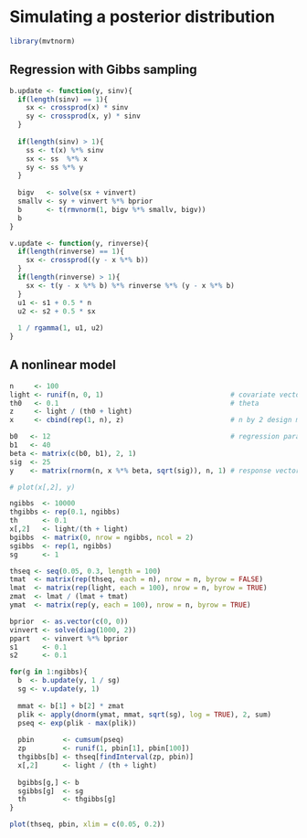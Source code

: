 # Simulating a posterior distribution {#simulpost}

```r
library(mvtnorm)
```


## Regression with Gibbs sampling

```r
b.update <- function(y, sinv){
  if(length(sinv) == 1){
    sx <- crossprod(x) * sinv
    sy <- crossprod(x, y) * sinv
  }
  
  if(length(sinv) > 1){
    ss <- t(x) %*% sinv
    sx <- ss  %*% x
    sy <- ss %*% y
  }
  
  bigv   <- solve(sx + vinvert)
  smallv <- sy + vinvert %*% bprior
  b      <- t(rmvnorm(1, bigv %*% smallv, bigv))
  b
}

v.update <- function(y, rinverse){
  if(length(rinverse) == 1){
    sx <- crossprod((y - x %*% b))
  }
  if(length(rinverse) > 1){
    sx <- t(y - x %*% b) %*% rinverse %*% (y - x %*% b)
  }
  u1 <- s1 + 0.5 * n
  u2 <- s2 + 0.5 * sx
  
  1 / rgamma(1, u1, u2)
}
```

## A nonlinear model

```r
n     <- 100              
light <- runif(n, 0, 1)                               # covariate vector
th0   <- 0.1                                          # theta
z     <- light / (th0 + light) 
x     <- cbind(rep(1, n), z)                          # n by 2 design matrix

b0   <- 12                                            # regression parameters
b1   <- 40
beta <- matrix(c(b0, b1), 2, 1)
sig  <- 25
y    <- matrix(rnorm(n, x %*% beta, sqrt(sig)), n, 1) # response vector

# plot(x[,2], y)
```

```r
ngibbs  <- 10000
thgibbs <- rep(0.1, ngibbs)
th      <- 0.1
x[,2]   <- light/(th + light)
bgibbs  <- matrix(0, nrow = ngibbs, ncol = 2)
sgibbs  <- rep(1, ngibbs)
sg      <- 1

thseq <- seq(0.05, 0.3, length = 100)
tmat  <- matrix(rep(thseq, each = n), nrow = n, byrow = FALSE)
lmat  <- matrix(rep(light, each = 100), nrow = n, byrow = TRUE)
zmat  <- lmat / (lmat + tmat)
ymat  <- matrix(rep(y, each = 100), nrow = n, byrow = TRUE)
```

```r
bprior  <- as.vector(c(0, 0))
vinvert <- solve(diag(1000, 2))
ppart   <- vinvert %*% bprior
s1      <- 0.1
s2      <- 0.1
```

```r
for(g in 1:ngibbs){
  b  <- b.update(y, 1 / sg)
  sg <- v.update(y, 1)
  
  mmat <- b[1] + b[2] * zmat
  plik <- apply(dnorm(ymat, mmat, sqrt(sg), log = TRUE), 2, sum)
  pseq <- exp(plik - max(plik))
  
  pbin       <- cumsum(pseq)
  zp         <- runif(1, pbin[1], pbin[100])
  thgibbs[b] <- thseq[findInterval(zp, pbin)]
  x[,2]      <- light / (th + light)
  
  bgibbs[g,] <- b
  sgibbs[g]  <- sg
  th         <- thgibbs[g]
}

plot(thseq, pbin, xlim = c(0.05, 0.2))
```
